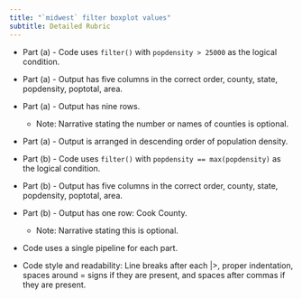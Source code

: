 ```yaml
---
title: "`midwest` filter boxplot values"
subtitle: Detailed Rubric
---
```


-   Part (a) - Code uses `filter()` with `popdensity > 25000` as the logical condition.

-   Part (a) - Output has five columns in the correct order, county, state, popdensity, poptotal, area.

-   Part (a) - Output has nine rows.

    -   Note: Narrative stating the number or names of counties is optional.

-   Part (a) - Output is arranged in descending order of population density.

-   Part (b) - Code uses `filter()` with `popdensity == max(popdensity)` as the logical condition.

-   Part (b) - Output has five columns in the correct order, county, state, popdensity, poptotal, area.

-   Part (b) - Output has one row: Cook County.

    -   Note: Narrative stating this is optional.

-   Code uses a single pipeline for each part.

-   Code style and readability: Line breaks after each |>, proper indentation, spaces around = signs if they are present, and spaces after commas if they are present.